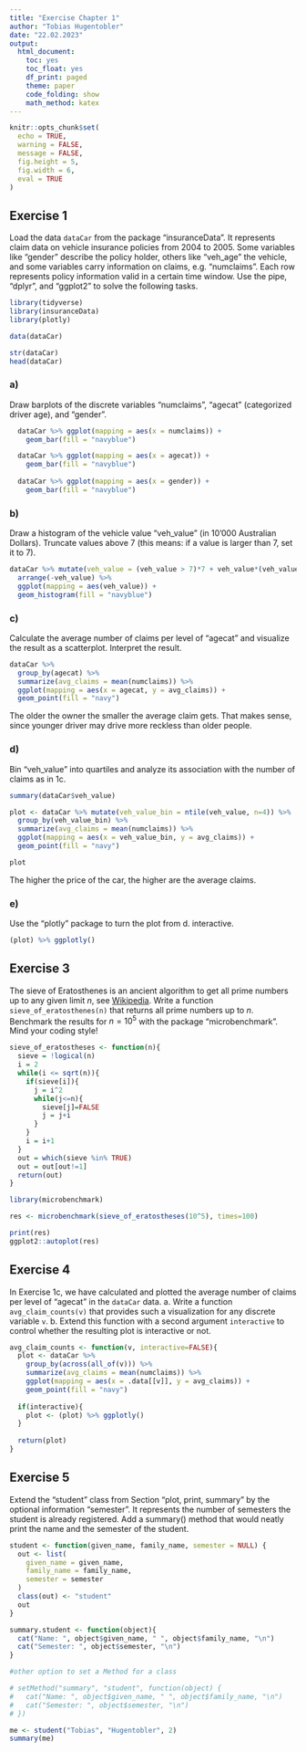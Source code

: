 ```yaml
---
title: "Exercise Chapter 1"
author: "Tobias Hugentobler"
date: "22.02.2023"
output:
  html_document:
    toc: yes
    toc_float: yes
    df_print: paged
    theme: paper
    code_folding: show
    math_method: katex
---
```

```r
knitr::opts_chunk$set(
  echo = TRUE, 
  warning = FALSE,
  message = FALSE, 
  fig.height = 5,
  fig.width = 6,
  eval = TRUE
)
```

## Exercise 1

Load the data `dataCar` from the package "insuranceData". It represents claim data on vehicle insurance policies from 2004 to 2005. Some variables like "gender" describe the policy holder, others like "veh_age" the vehicle, and some variables carry information on claims, e.g. "numclaims". Each row represents policy information valid in a certain time window. Use the pipe, "dplyr", and "ggplot2" to solve the following tasks.

```r
library(tidyverse)
library(insuranceData)
library(plotly)

data(dataCar)

str(dataCar)
head(dataCar)
```

### a)

Draw barplots of the discrete variables "numclaims", "agecat" (categorized driver age), and "gender".

```r

  dataCar %>% ggplot(mapping = aes(x = numclaims)) +
    geom_bar(fill = "navyblue")

  dataCar %>% ggplot(mapping = aes(x = agecat)) +
    geom_bar(fill = "navyblue")
    
  dataCar %>% ggplot(mapping = aes(x = gender)) +
    geom_bar(fill = "navyblue")
```

### b)

Draw a histogram of the vehicle value "veh_value" (in 10'000 Australian Dollars). Truncate values above 7 (this means: if a value is larger than 7, set it to 7).

```r
dataCar %>% mutate(veh_value = (veh_value > 7)*7 + veh_value*(veh_value <= 7)) %>% 
  arrange(-veh_value) %>% 
  ggplot(mapping = aes(veh_value)) +
  geom_histogram(fill = "navyblue")
```
### c)

Calculate the average number of claims per level of "agecat" and visualize the result as a scatterplot. Interpret the result.

```r
dataCar %>%
  group_by(agecat) %>% 
  summarize(avg_claims = mean(numclaims)) %>% 
  ggplot(mapping = aes(x = agecat, y = avg_claims)) +
  geom_point(fill = "navy")
```

The older the owner the smaller the average claim gets. That makes sense, since younger driver may drive more reckless than older people.

### d)

Bin "veh_value" into quartiles and analyze its association with the number of claims as in 1c.

```r
summary(dataCar$veh_value)
```


```r
plot <- dataCar %>% mutate(veh_value_bin = ntile(veh_value, n=4)) %>% 
  group_by(veh_value_bin) %>% 
  summarize(avg_claims = mean(numclaims)) %>% 
  ggplot(mapping = aes(x = veh_value_bin, y = avg_claims)) +
  geom_point(fill = "navy")

plot
```

The higher the price of the car, the higher are the average claims.

### e)

Use the "plotly" package to turn the plot from d. interactive.

```r
(plot) %>% ggplotly()
```

## Exercise 3

The sieve of Eratosthenes is an ancient algorithm to get all prime numbers up to any given limit $n$, see [Wikipedia](https://en.wikipedia.org/wiki/Sieve_of_Eratosthenes). Write a function `sieve_of_eratosthenes(n)` that returns all prime numbers up to $n$. Benchmark the results for $n = 10^5$  with the package "microbenchmark". Mind your coding style!

```r

sieve_of_eratostheses <- function(n){
  sieve = !logical(n)
  i = 2
  while(i <= sqrt(n)){
    if(sieve[i]){
      j = i^2
      while(j<=n){
        sieve[j]=FALSE
        j = j+i
      }
    }
    i = i+1
  }
  out = which(sieve %in% TRUE)
  out = out[out!=1]
  return(out)
}

```

```r
library(microbenchmark)

res <- microbenchmark(sieve_of_eratostheses(10^5), times=100)
```


```r
print(res)
ggplot2::autoplot(res)
```

## Exercise 4

In Exercise 1c, we have calculated and plotted the average number of claims per level of "agecat" in the `dataCar` data.
    a. Write a function `avg_claim_counts(v)` that provides such a visualization for any discrete variable `v`.
    b. Extend this function with a second argument `interactive` to control whether the resulting plot is interactive or not.

```r
avg_claim_counts <- function(v, interactive=FALSE){
  plot <- dataCar %>%
    group_by(across(all_of(v))) %>% 
    summarize(avg_claims = mean(numclaims)) %>% 
    ggplot(mapping = aes(x = .data[[v]], y = avg_claims)) +
    geom_point(fill = "navy")
  
  if(interactive){
    plot <- (plot) %>% ggplotly()
  }
  
  return(plot)
}
```

## Exercise 5

Extend the “student” class from Section “plot, print, summary” by the optional information “semester”. It represents the number of semesters the student is already registered. Add a summary() method that would neatly print the name and the semester of the student.

```r
student <- function(given_name, family_name, semester = NULL) {
  out <- list(
    given_name = given_name,
    family_name = family_name,
    semester = semester
  )
  class(out) <- "student"
  out
}

summary.student <- function(object){
  cat("Name: ", object$given_name, " ", object$family_name, "\n")
  cat("Semester: ", object$semester, "\n")
}

#other option to set a Method for a class

# setMethod("summary", "student", function(object) {
#   cat("Name: ", object$given_name, " ", object$family_name, "\n")
#   cat("Semester: ", object$semester, "\n")
# })

me <- student("Tobias", "Hugentobler", 2)
summary(me)
```


